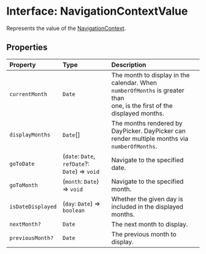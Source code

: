# Interface: NavigationContextValue

Represents the value of the [NavigationContext](/api/latest/variables/NavigationContext.mdx).

## Properties

| Property | Type | Description |
| :------ | :------ | :------ |
| `currentMonth` | `Date` | The month to display in the calendar. When `numberOfMonths` is greater than<br />one, is the first of the displayed months. |
| `displayMonths` | `Date`[] | The months rendered by DayPicker. DayPicker can render multiple months via<br />`numberOfMonths`. |
| `goToDate` | (`date`: `Date`, `refDate`?: `Date`) => `void` | Navigate to the specified date. |
| `goToMonth` | (`month`: `Date`) => `void` | Navigate to the specified month. |
| `isDateDisplayed` | (`day`: `Date`) => `boolean` | Whether the given day is included in the displayed months. |
| `nextMonth?` | `Date` | The next month to display. |
| `previousMonth?` | `Date` | The previous month to display. |
